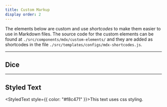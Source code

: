 ```yaml
---
title: Custom Markup
display order: 2
---
```


The elements below are custom and use _shortcodes_ to make them easier to use in Markdown files. The source code for the custom elements can be found at `./src/components/mdx/custom-elements/` and they are added as shortcodes in the file `./src/templates/configs/mdx-shortcodes.js`.

---

## Dice

<D1 /> <D2 /> <D3 /> <D4 /> <D5 /> <D6 />

---

## Styled Text

<StyledText style={{ color: "#f8c471" }}>This text</StyledText> uses css styling.
